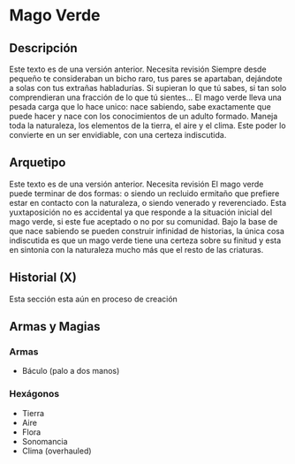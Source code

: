 
# Mago Verde

<Bleed>
  <Screenshot src={placeholderImage} alt="placeholder" full />
</Bleed>

## Descripción

<Callout type="warning" emoji="🔎">
  Este texto es de una versión anterior. Necesita revisión
</Callout>
Siempre desde pequeño te consideraban un bicho raro, tus pares se apartaban, dejándote
a solas con tus extrañas habladurías. Si supieran lo que tú sabes, si tan solo comprendieran
una fracción de lo que tú sientes... El mago verde lleva una pesada carga que lo
hace unico: nace sabiendo, sabe exactamente que puede hacer y nace con los conocimientos
de un adulto formado. Maneja toda la naturaleza, los elementos de la tierra, el aire
y el clima. Este poder lo convierte en un ser envidiable, con una certeza indiscutida.

## Arquetipo

<Callout type="warning" emoji="🔎">
  Este texto es de una versión anterior. Necesita revisión
</Callout>
El mago verde puede terminar de dos formas: o siendo un recluido ermitaño que prefiere
estar en contacto con la naturaleza, o siendo venerado y reverenciado. Esta yuxtaposición
no es accidental ya que responde a la situación inicial del mago verde, si este fue
aceptado o no por su comunidad. Bajo la base de que nace sabiendo se pueden construir
infinidad de historias, la única cosa indiscutida es que un mago verde tiene una
certeza sobre su finitud y esta en sintonia con la naturaleza mucho más que el resto
de las criaturas.

## Historial (X)

<Callout type="error" emoji="⛔">
  Esta sección esta aún en proceso de creación
</Callout>

## Armas y Magias

### Armas

- Báculo (palo a dos manos)

### Hexágonos

- Tierra
- Aire
- Flora
- Sonomancia
- Clima (overhauled)
